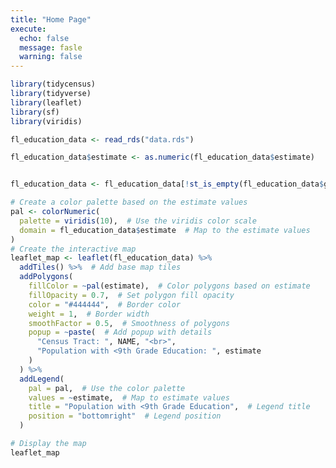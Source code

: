 ```yaml
---
title: "Home Page"
execute: 
  echo: false
  message: fasle
  warning: false
---
```


```r
library(tidycensus)
library(tidyverse)
library(leaflet)
library(sf)
library(viridis)

fl_education_data <- read_rds("data.rds")

```


```r
fl_education_data$estimate <- as.numeric(fl_education_data$estimate)


fl_education_data <- fl_education_data[!st_is_empty(fl_education_data$geometry), ]
```

```r
# Create a color palette based on the estimate values
pal <- colorNumeric(
  palette = viridis(10),  # Use the viridis color scale
  domain = fl_education_data$estimate  # Map to the estimate values
)
# Create the interactive map
leaflet_map <- leaflet(fl_education_data) %>%
  addTiles() %>%  # Add base map tiles
  addPolygons(
    fillColor = ~pal(estimate),  # Color polygons based on estimate
    fillOpacity = 0.7,  # Set polygon fill opacity
    color = "#444444",  # Border color
    weight = 1,  # Border width
    smoothFactor = 0.5,  # Smoothness of polygons
    popup = ~paste(  # Add popup with details
      "Census Tract: ", NAME, "<br>",
      "Population with <9th Grade Education: ", estimate
    )
  ) %>%
  addLegend(
    pal = pal,  # Use the color palette
    values = ~estimate,  # Map to estimate values
    title = "Population with <9th Grade Education",  # Legend title
    position = "bottomright"  # Legend position
  )

# Display the map
leaflet_map
```


